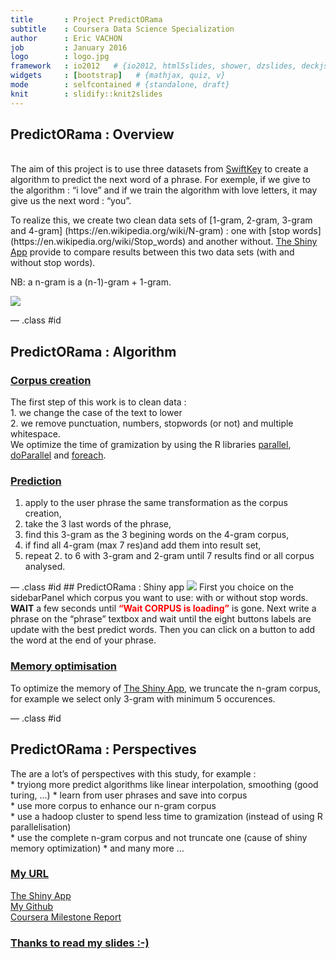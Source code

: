 ```yaml
---
title       : Project PredictORama
subtitle    : Coursera Data Science Specialization
author      : Eric VACHON
job         : January 2016
logo        : logo.jpg
framework   : io2012   # {io2012, html5slides, shower, dzslides, deckjs...}
widgets     : [bootstrap]   # {mathjax, quiz, v}
mode        : selfcontained # {standalone, draft}
knit        : slidify::knit2slides
--- 
```

<style>
aside.gdbar {
  height: 200px;
  width: 410px;
}
aside.gdbar img {
  width: 390px;
  height: 180px;
}

</style>

<!--
https://cran.r-project.org/bin/windows/Rtools/Rtools33.exe

library(devtools)
install_github('ramnathv/slidify', 'ramnathv')
install_github('ramnathv/slidifyLibraries', 'ramnathv')
-------------------------------------------------------------------------
options(rpubs.upload.method = "internal") 
library(slidify)
setwd("D:\\_GIT_\\Capston_Project")
slidify("slides.Rmd")
publish(title = 'Project PredictORama', 'slides.html', host = 'rpubs') 
This is the Capston project of the Coursera data scientist specialization done by Eric VACHON.
-------------------------------------------------------------------------
in libraries/frameworks/io2012/css/default.css

aside.gdbar {
  height: 200px;
  width: 410px;

aside.gdbar img {
  width: 390px;
  height: 180px;
-------------------------------------------------------------------------
.Rprofile put options(rpubs.upload.method = "internal") 

-->


## PredictORama : Overview
<br>
The aim of this project is to use three datasets from  [SwiftKey](https://d396qusza40orc.cloudfront.net/dsscapstone/dataset/Coursera-SwiftKey.zip) to create a algorithm to predict the next word of a phrase. 
For exemple, if we give to the algorithm : "i love" and if we train the algorithm with love letters, it may give us the next word : "you".

To realize this, we create two clean data sets of [1-gram, 2-gram, 3-gram and 4-gram] (https://en.wikipedia.org/wiki/N-gram) : one with [stop words] (https://en.wikipedia.org/wiki/Stop_words) and another without. [The Shiny App](https://ervachon.shinyapps.io/Capston_Project) provide to compare results between this two data sets (with and without stop words).  

NB: a n-gram is a (n-1)-gram + 1-gram.   

![](./assets/img/1-4gram.png)  

--- .class #id 

##  PredictORama : Algorithm  
### <u>Corpus creation</u>
The first step of this work is to clean data :  
1. we change the case of the text to lower  
2. we remove punctuation, numbers, stopwords (or not)  and multiple whitespace.    
We optimize the time of gramization by using the R libraries [parallel](https://stat.ethz.ch/R-manual/R-devel/library/parallel/doc/parallel.pdf), [doParallel](https://cran.r-project.org/web/packages/doParallel/index.html) and [foreach](https://cran.r-project.org/web/packages/foreach/index.html).

### <u>Prediction</u>
1. apply to the user phrase the same transformation as the corpus creation,
2. take the 3 last words of the phrase,
3. find this 3-gram as the 3 begining words on the 4-gram corpus,
4. if find all 4-gram (max 7 res)and add them into result set,
5. repeat 2. to 6 with 3-gram and 2-gram until 7 results find or all corpus analysed.

--- .class #id 
##  PredictORama : Shiny app
[![](./assets/img/PredictORama2.png)](https://ervachon.shinyapps.io/Capston_Project)
First you choice on the sidebarPanel which corpus you want to use: with or without stop words. **WAIT** a few seconds until <font color="red">**"Wait CORPUS is loading"**</font> is gone. Next write a phrase on the "phrase" textbox and wait until the eight buttons labels are update with the best predict words. Then you can click on a button to add the word at the end of your phrase. 

### <u>Memory optimisation</u>
To optimize the memory of [The Shiny App](https://ervachon.shinyapps.io/Capston_Project), we truncate the n-gram corpus, for example  we select only 3-gram with minimum 5 occurences.

--- .class #id  

##  PredictORama : Perspectives

The are a lot's of perspectives with this study, for example :  
* tryiong more predict algorithms like linear interpolation, smoothing (good turing, ...) 
* learn from user phrases and save into corpus  
* use more corpus to enhance our n-gram corpus  
* use a hadoop cluster to spend less time to gramization (instead of using R parallelisation)  
* use the complete n-gram corpus and not truncate one (cause of shiny memory optimization)
* and many more ...

### <u>My URL</u>
[The Shiny App](https://ervachon.shinyapps.io/Capston_Project)  
[My Github](https://github.com/ervachon/Capston_Project)  
[Coursera Milestone Report](http://rpubs.com/ervachon/139299)
<br>  

### <u>Thanks to read my slides :-)</u>

